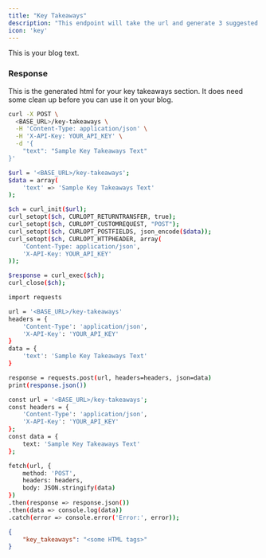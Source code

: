 ```yaml
---
title: "Key Takeaways"
description: "This endpoint will take the url and generate 3 suggested texts for the call to action header, body, and button text."
icon: 'key'
---
```


<ParamField body="text" type="string">
    This is your blog text.
</ParamField>


### Response

<ResponseField name="key_takeaways" type="string">
This is the generated html for your key takeaways section. It does need some clean up before you can use it on your blog.
</ResponseField>


<RequestExample>

```bash cURL
curl -X POST \
  <BASE_URL>/key-takeaways \
  -H 'Content-Type: application/json' \
  -H 'X-API-Key: YOUR_API_KEY' \
  -d '{
    "text": "Sample Key Takeaways Text"
}'

```

```bash PHP
$url = '<BASE_URL>/key-takeaways';
$data = array(
    'text' => 'Sample Key Takeaways Text'
);

$ch = curl_init($url);
curl_setopt($ch, CURLOPT_RETURNTRANSFER, true);
curl_setopt($ch, CURLOPT_CUSTOMREQUEST, "POST");
curl_setopt($ch, CURLOPT_POSTFIELDS, json_encode($data));
curl_setopt($ch, CURLOPT_HTTPHEADER, array(
    'Content-Type: application/json',
    'X-API-Key: YOUR_API_KEY'
));

$response = curl_exec($ch);
curl_close($ch);

```

```bash Python
import requests

url = '<BASE_URL>/key-takeaways'
headers = {
    'Content-Type': 'application/json',
    'X-API-Key': 'YOUR_API_KEY'
}
data = {
    'text': 'Sample Key Takeaways Text'
}

response = requests.post(url, headers=headers, json=data)
print(response.json())

```

```bash JavaScript
const url = '<BASE_URL>/key-takeaways';
const headers = {
    'Content-Type': 'application/json',
    'X-API-Key': 'YOUR_API_KEY'
};
const data = {
    text: 'Sample Key Takeaways Text'
};

fetch(url, {
    method: 'POST',
    headers: headers,
    body: JSON.stringify(data)
})
.then(response => response.json())
.then(data => console.log(data))
.catch(error => console.error('Error:', error));

```


</RequestExample>

<ResponseExample>

```json Example Response 
{
	"key_takeaways": "<some HTML tags>"
}
```

</ResponseExample>


&nbsp;
#
&nbsp;
#
&nbsp;